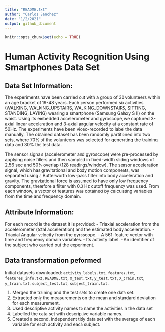 ```yaml
---
title: "README.txt"
author: "Carlos Sanchez"
date: "1/2/2021"
output: github_document
---
```


```r
knitr::opts_chunk$set(echo = TRUE)
```


# Human Activity Recognition Using Smartphones Data Set

## Data Set Information:

The experiments have been carried out with a group of 30 volunteers within an age bracket of 19-48 years. Each person performed six activities (WALKING, WALKING_UPSTAIRS, WALKING_DOWNSTAIRS, SITTING, STANDING, LAYING) wearing a smartphone (Samsung Galaxy S II) on the waist. Using its embedded accelerometer and gyroscope, we captured 3-axial linear acceleration and 3-axial angular velocity at a constant rate of 50Hz. The experiments have been video-recorded to label the data manually. The obtained dataset has been randomly partitioned into two sets, where 70% of the volunteers was selected for generating the training data and 30% the test data.

The sensor signals (accelerometer and gyroscope) were pre-processed by applying noise filters and then sampled in fixed-width sliding windows of 2.56 sec and 50% overlap (128 readings/window). The sensor acceleration signal, which has gravitational and body motion components, was separated using a Butterworth low-pass filter into body acceleration and gravity. The gravitational force is assumed to have only low frequency components, therefore a filter with 0.3 Hz cutoff frequency was used. From each window, a vector of features was obtained by calculating variables from the time and frequency domain.

## Attribute Information:

For each record in the dataset it is provided:
- Triaxial acceleration from the accelerometer (total acceleration) and the estimated body acceleration.
- Triaxial Angular velocity from the gyroscope.
- A 561-feature vector with time and frequency domain variables.
- Its activity label.
- An identifier of the subject who carried out the experiment.


## Data transformation peformed

Initial datasets downloaded: `activity_labels.txt`, `features.txt`, `features_info.txt`, `README.txt`, `X_test.txt`, `y_test.txt`, `X_train.txt`, `y_train.txt`, `subject_test.txt`, `subject_train.txt`.

1. Merged the training and the test sets to create one data set.
2. Extracted only the measurements on the mean and standard deviation for each measurement. 
3. Used descriptive activity names to name the activities in the data set
4. Labelled the data set with descriptive variable names. 
5. Created a second, independent tidy data set with the average of each variable for each activity and each subject.